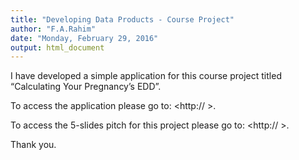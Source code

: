 ```yaml
---
title: "Developing Data Products - Course Project"
author: "F.A.Rahim"
date: "Monday, February 29, 2016"
output: html_document
---
```


I have developed a simple application for this course project titled "Calculating Your Pregnancy's EDD".

To access the application please go to: <http:// >.

To access the 5-slides pitch for this project please go to: <http:// >.

Thank you.